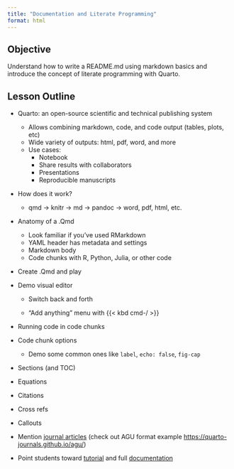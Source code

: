 ```yaml
---
title: "Documentation and Literate Programming"
format: html
---
```


## Objective

Understand how to write a README.md using markdown basics and introduce the concept of literate programming with Quarto.

## Lesson Outline

-   Quarto: an open-source scientific and technical publishing system

    -   Allows combining markdown, code, and code output (tables, plots, etc)
    -   Wide variety of outputs: html, pdf, word, and more
    -   Use cases:
        -   Notebook
        -   Share results with collaborators
        -   Presentations
        -   Reproducible manuscripts

-   How does it work?

    -   qmd -\> knitr -\> md -\> pandoc -\> word, pdf, html, etc.

-   Anatomy of a .Qmd

    -   Look familiar if you've used RMarkdown
    -   YAML header has metadata and settings
    -   Markdown body
    -   Code chunks with R, Python, Julia, or other code

-   Create .Qmd and play

-   Demo visual editor

    -   Switch back and forth

    -   "Add anything" menu with {{< kbd cmd-/ >}}

-   Running code in code chunks

-   Code chunk options

    -   Demo some common ones like `label`, `echo: false`, `fig-cap`

-   Sections (and TOC)

-   Equations

-   Citations

-   Cross refs

-   Callouts

-   Mention [journal articles](https://quarto.org/docs/extensions/listing-journals.html) (check out AGU format example <https://quarto-journals.github.io/agu/>)

-   Point students toward [tutorial](https://quarto.org/docs/get-started/hello/rstudio.html) and full [documentation](https://quarto.org/docs/guide/)
